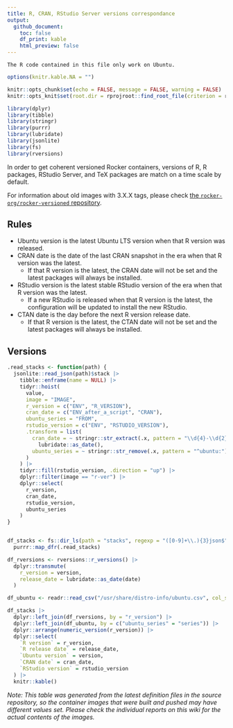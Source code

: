 ```yaml
---
title: R, CRAN, RStudio Server versions correspondance
output:
  github_document:
    toc: false
    df_print: kable
    html_preview: false
---
```


```comment
The R code contained in this file only work on Ubuntu.
```

```r
options(knitr.kable.NA = "")

knitr::opts_chunk$set(echo = FALSE, message = FALSE, warning = FALSE)
knitr::opts_knit$set(root.dir = rprojroot::find_root_file(criterion = rprojroot::is_git_root))

library(dplyr)
library(tibble)
library(stringr)
library(purrr)
library(lubridate)
library(jsonlite)
library(fs)
library(rversions)
```

In order to get coherent versioned Rocker containers, versions of R, R packages, RStudio Server, and TeX packages are match on a time scale by default.

For information about old images with 3.X.X tags, please check [the `rocker-org/rocker-versioned` repository](https://github.com/rocker-org/rocker-versioned/blob/master/VERSIONS.md).

## Rules

- Ubuntu version is the latest Ubuntu LTS version when that R version was released.
- CRAN date is the date of the last CRAN snapshot in the era when that R version was the latest.
  - If that R version is the latest, the CRAN date will not be set and the latest packages will always be installed.
- RStudio version is the latest stable RStudio version of the era when that R version was the latest.
  - If a new RStudio is released when that R version is the latest, the configuration will be updated to install the new RStudio.
- CTAN date is the day before the next R version release date.
  - If that R version is the latest, the CTAN date will not be set and the latest packages will always be installed.

## Versions

```r
.read_stacks <- function(path) {
  jsonlite::read_json(path)$stack |>
    tibble::enframe(name = NULL) |>
    tidyr::hoist(
      value,
      image = "IMAGE",
      r_version = c("ENV", "R_VERSION"),
      cran_date = c("ENV_after_a_script", "CRAN"),
      ubuntu_series = "FROM",
      rstudio_version = c("ENV", "RSTUDIO_VERSION"),
      .transform = list(
        cran_date = ~ stringr::str_extract(.x, pattern = "\\d{4}-\\d{2}-\\d{2}$") |>
          lubridate::as_date(),
        ubuntu_series = ~ stringr::str_remove(.x, pattern = "^ubuntu:")
      )
    ) |>
    tidyr::fill(rstudio_version, .direction = "up") |>
    dplyr::filter(image == "r-ver") |>
    dplyr::select(
      r_version,
      cran_date,
      rstudio_version,
      ubuntu_series
    )
}


df_stacks <- fs::dir_ls(path = "stacks", regexp = "([0-9]+\\.){3}json$") |>
  purrr::map_dfr(.read_stacks)

df_rversions <- rversions::r_versions() |>
  dplyr::transmute(
    r_version = version,
    release_date = lubridate::as_date(date)
  )

df_ubuntu <- readr::read_csv("/usr/share/distro-info/ubuntu.csv", col_select = c("version", "series"))

df_stacks |>
  dplyr::left_join(df_rversions, by = "r_version") |>
  dplyr::left_join(df_ubuntu, by = c("ubuntu_series" = "series")) |>
  dplyr::arrange(numeric_version(r_version)) |>
  dplyr::select(
    `R version` = r_version,
    `R release date` = release_date,
    `Ubuntu version` = version,
    `CRAN date` = cran_date,
    `RStudio version` = rstudio_version
  ) |>
  knitr::kable()
```

_Note: This table was generated from the latest definition files in the source repository, so the container images that were built and pushed may have different values set.
Please check the individual reports on this wiki for the actual contents of the images._
